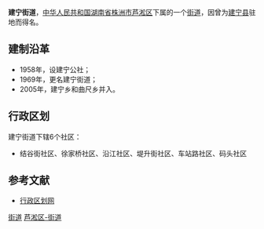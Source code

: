 {{中国乡级行政区<!---乡级行政区专用模板--->
|行政区全称 = 建宁街道
|景观照片文件名 = 
|景观照片描述 = 
|位置图文件名 = 
|位置图描述 = 
|汉语拼音 = 
|通用拼音 = 
|上级行政区 = [[湖南省|湖南省]][[株洲市|株洲市]][[芦淞区|芦淞区]]
|建置时间 = 1969年
|政府驻地 = 建宁街
|毗邻 = 
|行政区划 = 6
|村委会 = 0
|居委会 = 6
|总面积 = 平方公里
|户籍人口 = 7.6万
|户籍人口年份 = 2003
|常住人口 = 
|常住人口年份 = 
|人口密度 = 
|GDP = 
|GDP年份 = 
|邮政编码 = 412000　
|电话区号 = 731
|时区 = UTC+8（[[东八区|东八区]]）
|官方网站 = 
|网站名称 = 
|43/02/03/003/000
}}
'''建宁街道'''，[[中华人民共和国|中华人民共和国]][[湖南省|湖南省]][[株洲市|株洲市]][[芦淞区|芦淞区]]下属的一个[[街道|街道]]，因曾为[[建宁县|建宁县]]驻地而得名。

==建制沿革==
*1958年，设建宁公社；
*1969年，更名建宁街道；
*2005年，建宁乡和曲尺乡并入。

==行政区划==
建宁街道下辖6个社区：
*结谷街社区、徐家桥社区、沿江社区、堤升街社区、车站路社区、码头社区

==参考文献==
*[https://web.archive.org/web/20121112201531/http://www.xzqh.org/html/show.php?contentid=15775 行政区划网]

{{湖南小作品}}
{{株洲市芦淞区行政区划}}

[[Category:芦淞区行政区划|街道]]
[[Category:株洲乡镇|芦淞区-街道]]